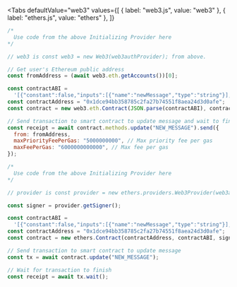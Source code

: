 
<Tabs
  defaultValue="web3"
  values={[
    { label: "web3.js", value: "web3" },
    { label: "ethers.js", value: "ethers" },
  ]}
>
<TabItem value="web3">

```js
/*
  Use code from the above Initializing Provider here
*/

// web3 is const web3 = new Web3(web3authProvider); from above.

// Get user's Ethereum public address
const fromAddress = (await web3.eth.getAccounts())[0];

const contractABI =
  '[{"constant":false,"inputs":[{"name":"newMessage","type":"string"}],"name":"update","outputs":[],"payable":false,"stateMutability":"nonpayable","type":"function"},{"constant":true,"inputs":[],"name":"message","outputs":[{"name":"","type":"string"}],"payable":false,"stateMutability":"view","type":"function"},{"inputs":[{"name":"initMessage","type":"string"}],"payable":false,"stateMutability":"nonpayable","type":"constructor"}]';
const contractAddress = "0x1dce94bb358785c2fa27b74551f8aea24d3d0afe";
const contract = new web3.eth.Contract(JSON.parse(contractABI), contractAddress);

// Send transaction to smart contract to update message and wait to finish
const receipt = await contract.methods.update("NEW_MESSAGE").send({
  from: fromAddress,
  maxPriorityFeePerGas: "5000000000", // Max priority fee per gas
  maxFeePerGas: "6000000000000", // Max fee per gas
});
```

</TabItem>
<TabItem value="ethers">

```js
/*
  Use code from the above Initializing Provider here
*/

// provider is const provider = new ethers.providers.Web3Provider(web3authProvider); from above.

const signer = provider.getSigner();

const contractABI =
  '[{"constant":false,"inputs":[{"name":"newMessage","type":"string"}],"name":"update","outputs":[],"payable":false,"stateMutability":"nonpayable","type":"function"},{"constant":true,"inputs":[],"name":"message","outputs":[{"name":"","type":"string"}],"payable":false,"stateMutability":"view","type":"function"},{"inputs":[{"name":"initMessage","type":"string"}],"payable":false,"stateMutability":"nonpayable","type":"constructor"}]';
const contractAddress = "0x1dce94bb358785c2fa27b74551f8aea24d3d0afe";
const contract = new ethers.Contract(contractAddress, contractABI, signer);

// Send transaction to smart contract to update message
const tx = await contract.update("NEW_MESSAGE");

// Wait for transaction to finish
const receipt = await tx.wait();
```

</TabItem>
</Tabs>
